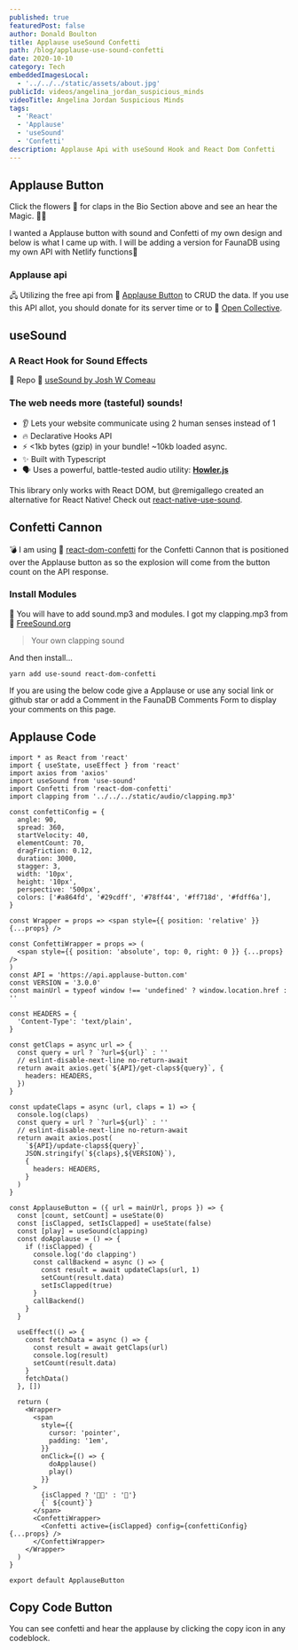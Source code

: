 ```yaml
---
published: true
featuredPost: false
author: Donald Boulton
title: Applause useSound Confetti
path: /blog/applause-use-sound-confetti
date: 2020-10-10
category: Tech
embeddedImagesLocal:
  - '../../../static/assets/about.jpg'
publicId: videos/angelina_jordan_suspicious_minds
videoTitle: Angelina Jordan Suspicious Minds
tags:
  - 'React'
  - 'Applause'
  - 'useSound'
  - 'Confetti'
description: Applause Api with useSound Hook and React Dom Confetti
---
```


## Applause Button

Click the flowers 🎉 for claps in the Bio Section above and see an hear the Magic. 🤟🎉

I wanted a Applause button with sound and Confetti of my own design and below is what I came up with.
I will be adding a version for FaunaDB using my own API with Netlify functions💯

### Applause api

<Section>

🖧 Utilizing the free api from 🔗 [Applause Button](https://applause-button.com/) to CRUD the data.
If you use this API allot, you should donate for its server time or to 🔗 [Open Collective](https://opencollective.com/).

</Section>

## useSound

### A React Hook for Sound Effects

🚀 Repo 🔗 [useSound by Josh W Comeau](https://github.com/joshwcomeau/use-sound)

### The web needs more (tasteful) sounds!

<Section>

- 👂 Lets your website communicate using 2 human senses instead of 1
- 🔥 Declarative Hooks API
- ⚡️ <1kb bytes (gzip) in your bundle! ~10kb loaded async.
- ✨ Built with Typescript
- 🗣 Uses a powerful, battle-tested audio utility: [**Howler.js**](https://howlerjs.com/)

</Section>

<Section>

This library only works with React DOM, but @remigallego created an alternative for React Native! Check out [react-native-use-sound](https://github.com/remigallego/react-native-use-sound).

</Section>

## Confetti Cannon

💣 I am using 🔗 [react-dom-confetti](https://github.com/daniel-lundin/react-dom-confetti) for the Confetti Cannon that is positioned over the Applause button as so the explosion will come from the button count on the API response.

### Install Modules

<Section>

🤟 You will have to add sound.mp3 and modules. I got my clapping.mp3 from 🔗 [FreeSound.org](https://freesound.org/)

> Your own clapping sound

And then install...

</Section>

```bash:title=install
yarn add use-sound react-dom-confetti
```

<Section>

If you are using the below code give a Applause or use any social link or github star or add a Comment in the FaunaDB Comments Form to display your comments on this page.

</Section>

## Applause Code

```tsx:title=src/components/applause.tsx {4-6,22-26,96-98}
import * as React from 'react'
import { useState, useEffect } from 'react'
import axios from 'axios'
import useSound from 'use-sound'
import Confetti from 'react-dom-confetti'
import clapping from '../../../static/audio/clapping.mp3'

const confettiConfig = {
  angle: 90,
  spread: 360,
  startVelocity: 40,
  elementCount: 70,
  dragFriction: 0.12,
  duration: 3000,
  stagger: 3,
  width: '10px',
  height: '10px',
  perspective: '500px',
  colors: ['#a864fd', '#29cdff', '#78ff44', '#ff718d', '#fdff6a'],
}

const Wrapper = props => <span style={{ position: 'relative' }} {...props} />

const ConfettiWrapper = props => (
  <span style={{ position: 'absolute', top: 0, right: 0 }} {...props} />
)
const API = 'https://api.applause-button.com'
const VERSION = '3.0.0'
const mainUrl = typeof window !== 'undefined' ? window.location.href : ''

const HEADERS = {
  'Content-Type': 'text/plain',
}

const getClaps = async url => {
  const query = url ? `?url=${url}` : ''
  // eslint-disable-next-line no-return-await
  return await axios.get(`${API}/get-claps${query}`, {
    headers: HEADERS,
  })
}

const updateClaps = async (url, claps = 1) => {
  console.log(claps)
  const query = url ? `?url=${url}` : ''
  // eslint-disable-next-line no-return-await
  return await axios.post(
    `${API}/update-claps${query}`,
    JSON.stringify(`${claps},${VERSION}`),
    {
      headers: HEADERS,
    }
  )
}

const ApplauseButton = ({ url = mainUrl, props }) => {
  const [count, setCount] = useState(0)
  const [isClapped, setIsClapped] = useState(false)
  const [play] = useSound(clapping)
  const doApplause = () => {
    if (!isClapped) {
      console.log('do clapping')
      const callBackend = async () => {
        const result = await updateClaps(url, 1)
        setCount(result.data)
        setIsClapped(true)
      }
      callBackend()
    }
  }

  useEffect(() => {
    const fetchData = async () => {
      const result = await getClaps(url)
      console.log(result)
      setCount(result.data)
    }
    fetchData()
  }, [])

  return (
    <Wrapper>
      <span
        style={{
          cursor: 'pointer',
          padding: '1em',
        }}
        onClick={() => {
          doApplause()
          play()
        }}
      >
        {isClapped ? '🤟🎉' : '👋'}
        {` ${count}`}
      </span>
      <ConfettiWrapper>
        <Confetti active={isClapped} config={confettiConfig} {...props} />
      </ConfettiWrapper>
    </Wrapper>
  )
}

export default ApplauseButton
```

## Copy Code Button

<Section>

You can see confetti and hear the applause by clicking the copy icon in any codeblock.

</Section>
